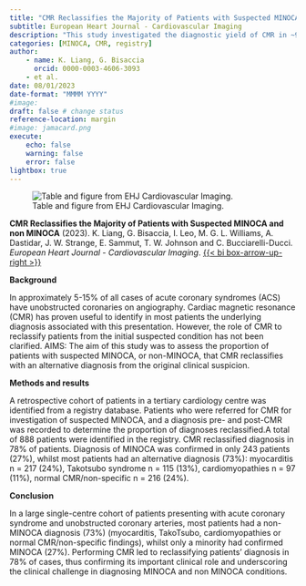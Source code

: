 ```yaml
---
title: "CMR Reclassifies the Majority of Patients with Suspected MINOCA and non MINOCA"
subtitle: European Heart Journal - Cardiovascular Imaging
description: "This study investigated the diagnostic yield of CMR in ~900 patients with suspected MINOCA."
categories: [MINOCA, CMR, registry]
author: 
    - name: K. Liang, G. Bisaccia
      orcid: 0000-0003-4606-3093
    - et al.
date: 08/01/2023
date-format: "MMMM YYYY"
#image: 
draft: false # change status
reference-location: margin
#image: jamacard.png
execute:
    echo: false
    warning: false
    error: false
lightbox: true
---
```

![Table and figure from EHJ Cardiovascular Imaging.](ehjcvi.png)

::: {.column-margin}
**CMR Reclassifies the Majority of Patients with Suspected MINOCA and non MINOCA** (2023). K. Liang, G. Bisaccia, I. Leo, M. G. L. Williams, A. Dastidar, J. W. Strange, E. Sammut, T. W. Johnson and C. Bucciarelli-Ducci. *European Heart Journal - Cardiovascular Imaging*. [{{< bi box-arrow-up-right >}}](https://doi.org/10.1093/ehjci/jead182)
:::

**Background**

In approximately 5-15% of all cases of acute coronary syndromes (ACS) have unobstructed coronaries on angiography. Cardiac magnetic resonance (CMR) has proven useful to identify in most patients the underlying diagnosis associated with this presentation. However, the role of CMR to reclassify patients from the initial suspected condition has not been clarified. AIMS: The aim of this study was to assess the proportion of patients with suspected MINOCA, or non-MINOCA, that CMR reclassifies with an alternative diagnosis from the original clinical suspicion. 

**Methods and results**

A retrospective cohort of patients in a tertiary cardiology centre was identified from a registry database. Patients who were referred for CMR for investigation of suspected MINOCA, and a diagnosis pre- and post-CMR was recorded to determine the proportion of diagnoses reclassified.A total of 888 patients were identified in the registry. CMR reclassified diagnosis in 78% of patients. Diagnosis of MINOCA was confirmed in only 243 patients (27%), whilst most patients had an alternative diagnosis (73%): myocarditis n = 217 (24%), Takotsubo syndrome n = 115 (13%), cardiomyopathies n = 97 (11%), normal CMR/non-specific n = 216 (24%). 

**Conclusion**

In a large single-centre cohort of patients presenting with acute coronary syndrome and unobstructed coronary arteries, most patients had a non-MINOCA diagnosis (73%) (myocarditis, TakoTsubo, cardiomyopathies or normal CMR/non-specific findings), whilst only a minority had confirmed MINOCA (27%). Performing CMR led to reclassifying patients' diagnosis in 78% of cases, thus confirming its important clinical role and underscoring the clinical challenge in diagnosing MINOCA and non MINOCA conditions.